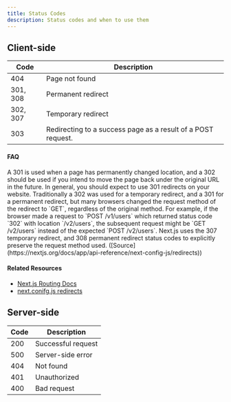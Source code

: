 ```yaml
---
title: Status Codes
description: Status codes and when to use them
---
```


## Client-side

| Code     | Description                                                  |
| -------- | ------------------------------------------------------------ |
| 404      | Page not found                                               |
| 301, 308 | Permanent redirect                                           |
| 302, 307 | Temporary redirect                                           |
| 303      | Redirecting to a success page as a result of a POST request. |

#### FAQ

<AccordionGroup>

<Accordion title="When should I use a temporary vs. permanent redirect?">
  A 301 is used when a page has permanently changed location, and a 302 should
  be used if you intend to move the page back under the original URL in the
  future. In general, you should expect to use 301 redirects on your website.
</Accordion>

<Accordion title="Why does Next.js use 307 and 308?">
  Traditionally a 302 was used for a temporary redirect, and a 301 for a
  permanent redirect, but many browsers changed the request method of the
  redirect to `GET`, regardless of the original method. For example, if the
  browser made a request to `POST /v1/users` which returned status code `302`
  with location `/v2/users`, the subsequent request might be `GET /v2/users`
  instead of the expected `POST /v2/users`. Next.js uses the 307 temporary
  redirect, and 308 permanent redirect status codes to explicitly preserve the
  request method used.
  ([Source](https://nextjs.org/docs/app/api-reference/next-config-js/redirects))
</Accordion>
</AccordionGroup>

#### Related Resources

- [Next.js Routing Docs](https://nextjs.org/docs/app/building-your-application/routing/redirecting)
- [next.conifg.js redirects](https://nextjs.org/docs/app/api-reference/next-config-js/redirects)

## Server-side

| Code | Description        |
| ---- | ------------------ |
| 200  | Successful request |
| 500  | Server-side error  |
| 404  | Not found          |
| 401  | Unauthorized       |
| 400  | Bad request        |
